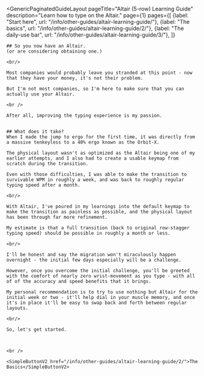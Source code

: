 ---
---


<GenericPaginatedGuideLayout 
	pageTitle="Altair (5-row) Learning Guide"
  description="Learn how to type on the Altair."
  page={1}
  pages={[
    {label: "Start here", url: "/info/other-guides/altair-learning-guide/"},
    {label: "The basics", url: "/info/other-guides/altair-learning-guide/2/"},
    {label: "The daily-use bar", url: "/info/other-guides/altair-learning-guide/3/"},
  ]}
>

  <AltMarkdownRenderer>
    <SimpleImageV2 src="/images/altair/altair-render-5row-top-medium.avif" class="w-full mx-auto" />

    ## So you now have an Altair.
    (or are considering obtaining one.)

    <br/>
      
    Most companies would probably leave you stranded at this point - now that they have your money, it's not their problem.  
      
    But I'm not most companies, so I'm here to make sure that you can actually use your Altair.  
    
    <br />
    
    After all, improving the typing experience is my passion.
    
      
    ## What does it take?
    When I made the jump to ergo for the first time, it was directly from a massive tenkeyless to a 40% ergo known as the Orbit-X.  
      
    The physical layout wasn't as optimized as the Altair being one of my earlier attempts, and I also had to create a usable keymap from scratch during the transition.  
      
    Even with those difficulties, I was able to make the transition to survivable WPM in roughly a week, and was back to roughly regular typing speed after a month.  

    <br/>
    
    With Altair, I've poured in my learnings into the default keymap to make the transition as painless as possible, and the physical layout has been through far more refinement.  
      
    My estimate is that a full transition (back to original row-stagger typing speed) should be possible in roughly a month or less.  
    
    <br/>
    
    I'll be honest and say the migration won't miraculously happen overnight - the initial few days especially will be a challenge.  
      
    However, once you overcome the initial challenge, you'll be greeted with the comfort of nearly zero wrist-movement as you type - with all of of the accuracy and speed benefits that it brings.  
      
    My personal recommendation is to try to use nothing but Altair for the initial week or two - it'll help dial in your muscle memory, and once it's in place it'll be easy to swap back and forth between regular layouts.  

    <br/>

    So, let's get started.



    <br />

    <SimpleButtonV2 href="/info/other-guides/altair-learning-guide/2/">The Basics</SimpleButtonV2>
    
    
  </AltMarkdownRenderer>
			
</GenericPaginatedGuideLayout>


